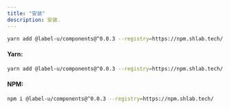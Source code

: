 ```yaml
---
title: "安装"
description: 安装.
---
```


```bash
yarn add @label-u/components@^0.0.3 --registry=https://npm.shlab.tech/
```

#### Yarn:

```bash
yarn add @label-u/components@^0.0.3 --registry=https://npm.shlab.tech/
```

#### NPM:

```bash
npm i @label-u/components@^0.0.3 --registry=https://npm.shlab.tech/
```
